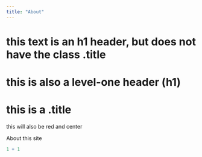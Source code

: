 ```yaml
---
title: "About"
---
```


<h1> this text is an h1 header, but does not have the class .title</h1>

# this is also a level-one header (h1)

<h1 class="title">this is a .title</h1>

<p class="title center-text">this will also be red and center</p>


About this site

```r
1 + 1
```
